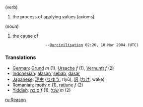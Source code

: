 (verb)
# the process of applying values (axioms)

(noun)
# the cause of

                   --[[User:Ourcivilisation|Ourcivilisation]] 02:26, 10 Mar 2004 (UTC)

=== Translations ===

*[[German]]: [[Grund]] ''m'' (1), [[Ursache]] ''f'' (1), [[Vernunft]] ''f'' (2)
*[[Indonesian]]: [[alas|alasan]], [[sebab]], [[dasar]]
*[[Japanese]]: [[理由]] ([[りゆう]], riyū), [[訳]] ([[わけ]], wake)
*[[Romanian]]: [[motiv]] ''n'' (1), [[raţiune]] ''f'' (2)
*[[Yiddish]]: [[סיבה]] ''f'' (1), [[שׂכל]] ''m'' (2)

[[ru:Reason]]